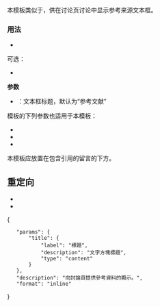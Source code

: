 {{NoteTA|G1=IT|G2=MediaWiki}}
{{Documentation subpage}}
本模板类似于{{Tlx|reflist}}，供在讨论页讨论中显示参考来源文本框。
=== 用法 ===
* {{Tlx|reflist-talk}}
可选：
* {{Tlx|reflist-talk|2 = title=|3 = group=|4 = colwidth=|5 = refs=}}
'''参数'''
* {{Para|title}}：文本框标题，默认为“参考文献”
模板{{Tlx|reflist}}的下列参数也适用于本模板：
* {{Para|colwidth}}
* {{Para|refs}}
* {{Para|group}}
本模板应放置在包含引用的留言的下方。
==重定向==
*{{Tl|Talkref}}
*{{Tl|Reftalk}}
<includeonly>{{Sandbox other||}}</includeonly>
<templatedata>
{
	"params": {
		"title": {
			"label": "標題",
			"description": "文字方塊標題",
			"type": "content"
		}
	},
	"description": "向討論頁提供參考資料的顯示。",
	"format": "inline"
}
</templatedata>
